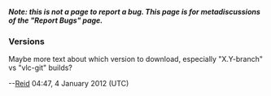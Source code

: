 '''''Note: this is not a page to report a bug. This page is for metadiscussions of the "Report Bugs" page.'''''

=== Versions ===
Maybe more text about which version to download, especially  "X.Y-branch" vs "vlc-git" builds?

--[[User:Rae|Reid]] 04:47, 4 January 2012 (UTC)